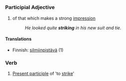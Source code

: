 =={{en}}==
===Participial Adjective===
# of that which makes a strong [[impression]]
#:''He looked quite '''striking''' in his new suit and tie.''

====Translations====
*Finnish: [[silmiinpistävä]] (1)

===Verb===
# [[Present participle]] of 'to [[strike]]'